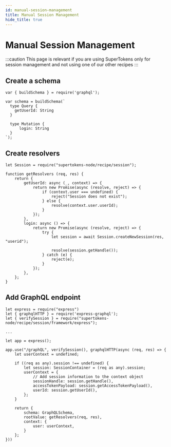 ```yaml
---
id: manual-session-management
title: Manual Session Management
hide_title: true
---
```


<!-- COPY DOCS -->
<!-- ./session/graphql-integration/manual-session-management.mdx -->

# Manual Session Management

:::caution
This page is relevant if you are using SuperTokens only for session management and not using one of our other recipes
:::

## Create a schema

```tsx
var { buildSchema } = require('graphql');

var schema = buildSchema(`
  type Query {
    getUserId: String
  }

  type Mutation {
      login: String
  }
`);
```

## Create resolvers

```tsx
let Session = require("supertokens-node/recipe/session");

function getResolvers (req, res) {
    return {
        getUserId: async (_, context) => {
            return new Promise(async (resolve, reject) => {
                if (context.user === undefined) {
                    reject("Session does not exist");
                } else {
                    resolve(context.user.userId);
                }
            });
        },
        login: async () => {
            return new Promise(async (resolve, reject) => {
                try {
                    let session = await Session.createNewSession(res, "userid");

                    resolve(session.getHandle());
                } catch (e) {
                    reject(e);
                }
            });
        },
    };
}
```

## Add GraphQL endpoint

```tsx
let express = require("express")
let { graphqlHTTP } = require('express-graphql');
let { verifySession } = require("supertokens-node/recipe/session/framework/express");

...

let app = express();

app.use("/graphQL", verifySession(), graphqlHTTP(async (req, res) => {
    let userContext = undefined;

    if ((req as any).session !== undefined) {
        let session: SessionContainer = (req as any).session;
        userContext = {
            // Add session information to the context object
            sessionHandle: session.getHandle(),
            accessTokenPayload: session.getAccessTokenPayload(),
            userId: session.getUserId(),
        };
    }

    return {
        schema: GraphQLSchema,
        rootValue: getResolvers(req, res),
        context: {
            user: userContext,
        }
    };
}))
```
